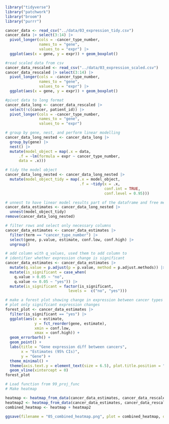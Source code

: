 ```r
library("tidyverse")
library("patchwork")
library("broom")
library("purrr")

```

```r
cancer_data <- read_csv("../data/03_expression_tidy.csv")
cancer_data |> select(3:14) |>
  pivot_longer(cols = -cancer_type_number,
               names_to = "gene",
               values_to = "expr") |>
  ggplot(aes(x = gene, y = expr)) + geom_boxplot()
```


```r
#read scaled data from csv
cancer_data_rescaled <- read_csv("../data/03_expression_scaled.csv")
cancer_data_rescaled |> select(3:14) |>
  pivot_longer(cols = -cancer_type_number,
               names_to = "gene",
               values_to = "expr") |>
  ggplot(aes(x = gene, y = expr)) + geom_boxplot()


```

```r
#pivot data to long format
cancer_data_long <- cancer_data_rescaled |>
  select(!c(cancer, patient_id)) |> 
  pivot_longer(cols = -cancer_type_number,
               names_to = "gene",
               values_to = "expr") 

```

```r
# group by gene, nest, and perform linear modelling
cancer_data_long_nested <- cancer_data_long |>
  group_by(gene) |>
  nest() |>
  mutate(model_object = map(.x = data,
      .f = ~lm(formula = expr ~ cancer_type_number,
      data = .x)))

```



```r
# tidy the model object
cancer_data_long_nested <- cancer_data_long_nested |>
  mutate(model_object_tidy = map(.x = model_object,
                                 .f = ~tidy(x = .x,
                                            conf.int = TRUE,
                                            conf.level = 0.95)))

```

```r
# unnest to have linear model results part of the dataframe and free memory by removing nested object
cancer_data_estimates <- cancer_data_long_nested |>
  unnest(model_object_tidy)
remove(cancer_data_long_nested)
```


```r
# filter rows and select only necessary columns
cancer_data_estimates <- cancer_data_estimates |>
  filter(term == "cancer_type_number") |>
  select(gene, p.value, estimate, conf.low, conf.high) |>
  ungroup()


```

```r
# add column with q_values, used them to add column to 
# identifier whether expression change is significant
cancer_data_estimates <- cancer_data_estimates |>
  mutate(q.value = p.adjust(p = p.value, method = p.adjust.methods)) |>
  mutate(is_significant = case_when(
    q.value > 0.05 ~ "no",
    q.value <= 0.05 ~ "yes")) |>
  mutate(is_significant = factor(is_significant,
                            levels =  c("no", "yes")))
```

```r
# make a forest plot showing change in expression between cancer types for genes
# plot only significant expression changes
forest_plot <- cancer_data_estimates |>
  filter(is_significant == "yes") |>
  ggplot(aes(x = estimate,
             y = fct_reorder(gene, estimate),
             xmin = conf.low,
             xmax = conf.high)) +
  geom_errorbarh() +
  geom_point() +
  labs(title = "Gene expression diff between cancers",
       x = "Estimates (95% CIs)",
       y = "Gene") +
  theme_minimal() +
  theme(axis.text.y = element_text(size = 6.5), plot.title.position = "plot") +
  geom_vline(xintercept = 0)
forest_plot
```

```r
# Load function from 99_proj_func
# Make heatmap

heatmap <- heatmap_from_data(cancer_data_estimates, cancer_data_rescaled, TRUE)
heatmap2 <- heatmap_from_data(cancer_data_estimates, cancer_data_rescaled, FALSE)
combined_heatmap <- heatmap + heatmap2

ggsave(filename = "05_combined_heatmap.png", plot = combined_heatmap, device = "png", path = "../results")


```